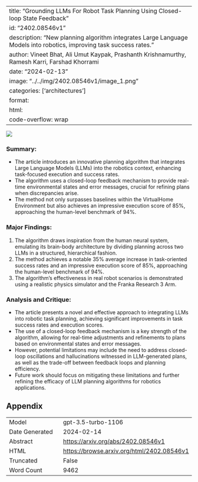 
---
title: "Grounding LLMs For Robot Task Planning Using Closed-loop State Feedback"
id: "2402.08546v1"
description: "New planning algorithm integrates Large Language Models into robotics, improving task success rates."
author: Vineet Bhat, Ali Umut Kaypak, Prashanth Krishnamurthy, Ramesh Karri, Farshad Khorrami
date: "2024-02-13"
image: "../../img/2402.08546v1/image_1.png"
categories: ['architectures']
format:
  html:
    code-overflow: wrap
---

![](../../img/2402.08546v1/image_1.png)

### **Summary:**
- The article introduces an innovative planning algorithm that integrates Large Language Models (LLMs) into the robotics context, enhancing task-focused execution and success rates.
- The algorithm uses a closed-loop feedback mechanism to provide real-time environmental states and error messages, crucial for refining plans when discrepancies arise.
- The method not only surpasses baselines within the VirtualHome Environment but also achieves an impressive execution score of 85%, approaching the human-level benchmark of 94%.

### **Major Findings:**
1. The algorithm draws inspiration from the human neural system, emulating its brain-body architecture by dividing planning across two LLMs in a structured, hierarchical fashion.
2. The method achieves a notable 35% average increase in task-oriented success rates and an impressive execution score of 85%, approaching the human-level benchmark of 94%.
3. The algorithm's effectiveness in real robot scenarios is demonstrated using a realistic physics simulator and the Franka Research 3 Arm.

### **Analysis and Critique:**
- The article presents a novel and effective approach to integrating LLMs into robotic task planning, achieving significant improvements in task success rates and execution scores.
- The use of a closed-loop feedback mechanism is a key strength of the algorithm, allowing for real-time adjustments and refinements to plans based on environmental states and error messages.
- However, potential limitations may include the need to address closed-loop oscillations and hallucinations witnessed in LLM-generated plans, as well as the trade-off between feedback loops and planning efficiency.
- Future work should focus on mitigating these limitations and further refining the efficacy of LLM planning algorithms for robotics applications.

## Appendix

|          |          |
|----------|----------|
| Model     | gpt-3.5-turbo-1106       |
| Date Generated     | 2024-02-14       |
| Abstract | [https://arxiv.org/abs/2402.08546v1](https://arxiv.org/abs/2402.08546v1)        |
| HTML     | [https://browse.arxiv.org/html/2402.08546v1](https://browse.arxiv.org/html/2402.08546v1)       |
| Truncated       | False       |
| Word Count       | 9462       |